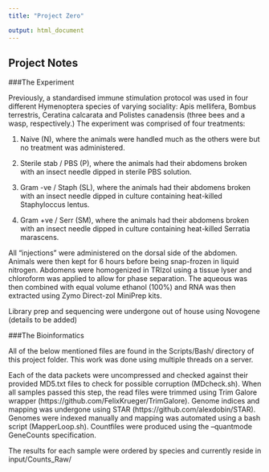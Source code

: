 ```yaml
---
title: "Project Zero"

output: html_document
---
```



## Project Notes 

###The Experiment

Previously, a standardised immune stimulation protocol was used in four different Hymenoptera species of varying sociality: Apis mellifera, Bombus terrestris, Ceratina calcarata and Polistes canadensis (three bees and a wasp, respectively.) The experiment was comprised of four treatments: 

1. Naive (N), where the animals were handled much as the others were but no treatment was administered.

2. Sterile stab / PBS (P), where the animals had their abdomens broken with an insect needle dipped in sterile PBS solution.

3. Gram -ve / Staph (SL), where the animals had their abdomens broken with an insect needle dipped in culture containing heat-killed Staphyloccus lentus.

4. Gram +ve / Serr (SM), where the animals had their abdomens broken with an insect needle dipped in culture containing heat-killed Serratia marascens.

All "injections" were administered on the dorsal side of the abdomen. Animals were then kept for 6 hours before being snap-frozen in liquid nitrogen. Abdomens were homogenized in TRIzol using a tissue lyser and chloroform was applied to allow for phase separation. The aqueous was then combined with equal volume ethanol (100%) and RNA was then extracted using Zymo Direct-zol MiniPrep kits.

Library prep and sequencing were undergone out of house using Novogene (details to be added)

###The Bioinformatics

All of the below mentioned files are found in the Scripts/Bash/ directory of this project folder. This work was done using multiple threads on a server.

Each of the data packets were uncompressed and checked against their provided MD5.txt files to check for possible corruption (MDcheck.sh). When all samples passed this step, the read files were trimmed using Trim Galore wrapper (https://github.com/FelixKrueger/TrimGalore). Genome indices and mapping was undergone using STAR (https://github.com/alexdobin/STAR). Genomes were indexed manually and mapping was automated using a bash script (MapperLoop.sh). Countfiles were produced using the --quantmode GeneCounts specification.

The results for each sample were ordered by species and currently reside in input/Counts_Raw/







